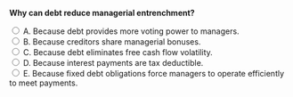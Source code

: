 ::: {.question-block}

<form onsubmit="event.preventDefault(); checkAnswer('module9_mcq_q42')" data-correct-answer="E">
<strong style="display: block;">Why can debt reduce managerial entrenchment?</strong>

<label><input type="radio" name="module9_mcq_q42" value="A"> A. Because debt provides more voting power to managers.</label><br>
<label><input type="radio" name="module9_mcq_q42" value="B"> B. Because creditors share managerial bonuses.</label><br>
<label><input type="radio" name="module9_mcq_q42" value="C"> C. Because debt eliminates free cash flow volatility.</label><br>
<label><input type="radio" name="module9_mcq_q42" value="D"> D. Because interest payments are tax deductible.</label><br>
<label><input type="radio" name="module9_mcq_q42" value="E"> E. Because fixed debt obligations force managers to operate efficiently to meet payments.</label><br>
</form>

<div id="feedback-module9_mcq_q42" class="feedback" data-status="" style="display:none;">
✅ E is correct. Debt pressures managers to perform efficiently, reducing the scope for entrenchment and wasteful behavior.
</div>

:::
